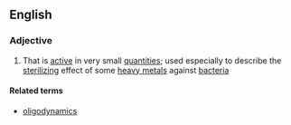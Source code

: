 ==English==

===Adjective===
{{en-adj}}

# That is [[active]] in very small [[quantity|quantities]]; used especially to describe the [[sterilize|sterilizing]] effect of some [[heavy metal]]s against [[bacteria]]

====Related terms====
*[[oligodynamics]]